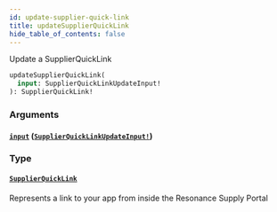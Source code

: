 ```yaml
---
id: update-supplier-quick-link
title: updateSupplierQuickLink
hide_table_of_contents: false
---
```



Update a SupplierQuickLink

```graphql
updateSupplierQuickLink(
  input: SupplierQuickLinkUpdateInput!
): SupplierQuickLink!
```


### Arguments

#### [`input`](#) ([`SupplierQuickLinkUpdateInput!`](/developers/supplier-apis/supply-api/graphql/reference/inputs/supplier-quick-link-update-input))




### Type

#### [`SupplierQuickLink`](/developers/supplier-apis/supply-api/graphql/reference/objects/supplier-quick-link)

Represents a link to your app from inside the Resonance Supply Portal




